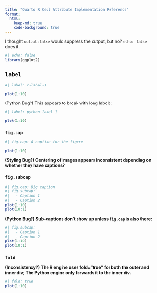 ```yaml
---
title: "Quarto R Cell Attribute Implementation Reference"
format:
  html:
    keep-md: true
    code-background: true
---
```


I thought `output:false` would suppress the output, but no? `echo: false` does it.

```r
#| echo: false
library(ggplot2)
```

## `label`

```r
#| label: r-label-1

plot(1:10)
```

(Python Bug?) This appears to break with long labels:

```r
#| label: python label 1

plot(1:10)
```

### `fig.cap`

```r
#| fig.cap: A caption for the figure

plot(1:10)
```

**(Styling Bug?) Centering of images appears inconsistent depending on whether they have captions?**

### `fig.subcap`

```r
#| fig.cap: Big caption
#| fig.subcap: 
#|   - Caption 1
#|   - Caption 2
plot(1:10)
plot(10:1)
```

**(Python Bug?) Sub-captions don't show up unless `fig.cap` is also there:**

```r
#| fig.subcap: 
#|   - Caption 1
#|   - Caption 2
plot(1:10)
plot(10:1)
```

### `fold`

**(Inconsistency?) The R engine uses fold="true" for both the outer and inner div; The Python engine only forwards it to the inner div.**
```r
#| fold: true
plot(1:10)
```
